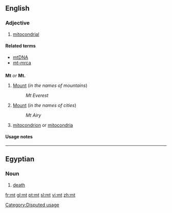 {{also|Mt|MT|mT|Mt.|.mt}}
==English==
===Adjective===
{{en-adj|-}}

# {{biology}} [[mitocondrial]]

====Related terms====
* [[mtDNA]]
* [[mt-mrca]]

==={{abbreviation}}===
'''Mt''' ''or'' '''Mt.'''

# [[Mount]] (''in the names of mountains'')
#: ''Mt Everest''
# [[Mount]] (''in the names of cities'')
#: ''Mt Airy''
# {{biology}} [[mitocondrion]] or [[mitocondria]]

====Usage notes====
<!--Disputed:
* As the abbreviation for definition 2 only eliminates the use of two characters, the full word, [[Mount]], is generally preferred.  It is also never appropriate to use this abbreviation in body text in any form.  The same applies to [[Ft]] for [[Fort]], [[So]] for [[South]], and [[No]] for [[North]].  Use of Mt is only appropriate when space necessitates.
-->

[[Category:Disputed usage]]
----
==Egyptian==
===Noun===
{{infl|egy|noun|head=<hiero>t:m*A14</hiero>}}
# [[death]]


[[fr:mt]]
[[gl:mt]]
[[pt:mt]]
[[sl:mt]]
[[vi:mt]]
[[zh:mt]]
